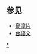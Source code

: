 {{Hokkien writing}}
{{RCL}}
<!-- There are a number of different writing systems for the [[Hokkien|Hokkien]] group of languages, including [[romanization|romanization]]s, adaptations of [[Bopomofo|Bopomofo]], of [[katakana|katakana]], and of [[Chinese_characters|Chinese characters]].<ref>*{{cite web|title=台灣福佬話非漢字拼音符號的回顧與分析 (Comparison and Analysis of non-Character Transcription Systems for Taiwanese Holo)|author=Iûⁿ Ún-giân; Tiuⁿ Ha̍k-khiam|url=http://ws.twl.ncku.edu.tw/hak-chia/i/iunn-ungian/hui-hanji-phengim.htm|publisher=[[National_Cheng_Kung_University|National Cheng Kung University]]|location=Tainan|year=1999|accessdate=2009-12-17|language=zh}}</ref> Some of the most popular are compared here. -->

{{HokkienPhoneticTable}}

==参见==
* [[泉漳片|泉漳片]]<!-- en:Hokkien -->
* [[台語文|台語文]]<!-- Written Hokkien -->
 
{{臺灣閩南語}}
{{writingsystem-stub}}

[[Category:閩南語|*]]